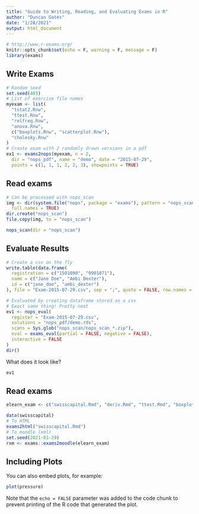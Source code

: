 ```yaml
---
title: "Guide to Writing, Reading, and Evaluating Exams in R"
author: "Duncan Gates"
date: "1/28/2021"
output: html_document
---
```



```r
# http://www.r-exams.org/
knitr::opts_chunk$set(echo = F, warning = F, message = F)
library(exams)
```

## Write Exams

```r
# Random seed
set.seed(403)
# List of exercise file names
myexam <- list(
  "tstat2.Rnw",
  "ttest.Rnw",
  "relfreq.Rnw",
  "anova.Rnw",
  c("boxplots.Rnw", "scatterplot.Rnw"),
  "cholesky.Rnw"
)
# Create exam with 2 randomly drawn versions in a pdf
ex1 <- exams2nops(myexam, n = 2,
  dir = "nops_pdf", name = "demo", date = "2015-07-29",
  points = c(1, 1, 1, 2, 2, 3), showpoints = TRUE)
```

## Read exams

```r
# Can be processed with nops_scan
img <- dir(system.file("nops", package = "exams"), pattern = "nops_scan",
  full.names = TRUE)
dir.create("nops_scan")
file.copy(img, to = "nops_scan")

nops_scan(dir = "nops_scan")
```

## Evaluate Results

```r
# Create a csv on the fly
write.table(data.frame(
  registration = c("1501090", "9901071"),
  name = c("Jane Doe", "Ambi Dexter"),
  id = c("jane_doe", "ambi_dexter")
), file = "Exam-2015-07-29.csv", sep = ";", quote = FALSE, row.names = FALSE)

# Evaluated by creating dataframe stored as a csv
# Exact same thing! Pretty neat
ev1 <- nops_eval(
  register = "Exam-2015-07-29.csv",
  solutions = "nops_pdf/demo.rds",
  scans = Sys.glob("nops_scan/nops_scan_*.zip"),
  eval = exams_eval(partial = FALSE, negative = FALSE),
  interactive = FALSE
)
dir()
```

What does it look like?

```r
ev1
```





## Read exams

```r
elearn_exam <- c("swisscapital.Rmd", "deriv.Rmd", "ttest.Rmd", "boxplots.Rmd", "function.Rmd", "lm.Rmd", "fourfold2.Rmd")

data(swisscapital)
# To HTML
exams2html("swisscapital.Rmd")
# To moodle (xml)
set.seed(2021-01-29)
rxm <- exams::exams2moodle(elearn_exam)

```

## Including Plots

You can also embed plots, for example:

```r
plot(pressure)
```

Note that the `echo = FALSE` parameter was added to the code chunk to prevent printing of the R code that generated the plot.
